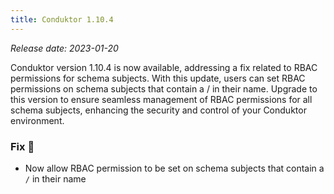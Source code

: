 ```yaml
---
title: Conduktor 1.10.4
---
```


*Release date: 2023-01-20*

Conduktor version 1.10.4 is now available, addressing a fix related to RBAC permissions for schema subjects. With this update, users can set RBAC permissions on schema subjects that contain a / in their name. Upgrade to this version to ensure seamless management of RBAC permissions for all schema subjects, enhancing the security and control of your Conduktor environment.

### Fix 🔨

- Now allow RBAC permission to be set on schema subjects that contain a `/` in their name
